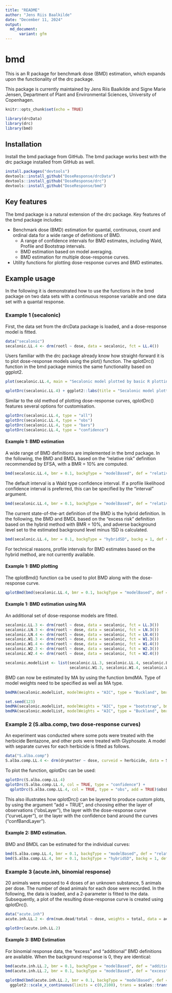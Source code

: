 ```yaml
---
title: "README"
author: "Jens Riis Baalkilde"
date: "December 11, 2024"
output: 
  md_document:
      variant: gfm
---
```


<!-- README.md is generated from README.Rmd. Please edit that file -->


bmd
========================================================

This is an R package for benchmark dose (BMD) estimation, which expands upon the functionality of the drc package. 

This package is currently maintained by Jens Riis Baalkilde and Signe Marie Jensen, Department of Plant and Environmental Sciences, University of Copenhagen.

```r
knitr::opts_chunk$set(echo = TRUE)

library(drcData)
library(drc)
library(bmd)
```


Installation
-------------------------

Install the bmd package from GitHub. The bmd package works best with the drc package installed from GitHub as well.

```r
install.packages("devtools")
devtools::install_github("DoseResponse/drcData")
devtools::install_github("DoseResponse/drc")
devtools::install_github("DoseResponse/bmd")
```

Key features
-------------------------

The bmd package is a natural extension of the drc package. Key features of the bmd package includes:

- Benchmark dose (BMD) estimation for quantal, continuous, count and ordinal data for a wide range of definitions of BMD.
  - A range of confidence intervals for BMD estimates, including Wald, Profile and Bootstrap intervals.
  - BMD estimation based on model averaging.
  - BMD estimation for multiple dose-response curves.
- Utility functions for plotting dose-response curves and BMD estimates.

Example usage
-------------------------

In the following it is demonstrated how to use the functions in the bmd package on two data sets with a continuous response variable and one data set with a quantal response.

### Example 1 (secalonic)

First, the data set from the drcData package is loaded, and a dose-response model is fitted. 

```r
data("secalonic")
secalonic.LL.4 <- drm(rootl ~ dose, data = secalonic, fct = LL.4())
```

Users familiar with the drc package already know how straight-forward it is to plot dose-response models using the plot() function. The qplotDrc() function in the bmd package mimics the same functionality based on ggplot2. 

```r
plot(secalonic.LL.4, main = "Secalonic model plotted by basic R plotting")

qplotDrc(secalonic.LL.4) + ggplot2::labs(title = "Secalonic model plotted by ggplot2")
```

Similar to the old method of plotting dose-response curves, qplotDrc() features several options for customisation.
```r
qplotDrc(secalonic.LL.4, type = "all")
qplotDrc(secalonic.LL.4, type = "obs")
qplotDrc(secalonic.LL.4, type = "bars")
qplotDrc(secalonic.LL.4, type = "confidence")
```


#### Example 1: BMD estimation

A wide range of BMD definitions are implemented in the bmd package. In the following, the BMD and BMDL based on the "relative risk" definition recommended by EFSA, with a BMR = 10% are computed.

```r
bmd(secalonic.LL.4, bmr = 0.1, backgType = "modelBased", def = "relative")
```

The default interval is a Wald type confidence interval. If a profile likelihood confidence interval is preferred, this can be specified by the "interval" argument.

```r
bmd(secalonic.LL.4, bmr = 0.1, backgType = "modelBased", def = "relative", interval = "profile")
```


The current state-of-the-art definition of the BMD is the hybrid definition. In the following, the BMD and BMDL based on the "excess risk" definition based on the hybrid method with BMR = 10%, and adverse background level set to the estimated background level minus 1SD is calculated.

```r
bmd(secalonic.LL.4, bmr = 0.1, backgType = "hybridSD", backg = 1, def = "hybridExc")
```

For technical reasons, profile intervals for BMD estimates based on the hybrid method, are not currently available. 

#### Example 1: BMD plotting

The qplotBmd() function ca be used to plot BMD along with the dose-response curve.

```r
qplotBmd(bmd(secalonic.LL.4, bmr = 0.1, backgType = "modelBased", def = "relative", display = FALSE)) # display = FALSE hides output from bmd function
```


#### Example 1: BMD estimation using MA

An additional set of dose-response models are fitted.

```r
secalonic.LL.3 <- drm(rootl ~ dose, data = secalonic, fct = LL.3())
secalonic.LN.3 <- drm(rootl ~ dose, data = secalonic, fct = LN.3())
secalonic.LN.4 <- drm(rootl ~ dose, data = secalonic, fct = LN.4())
secalonic.W1.3 <- drm(rootl ~ dose, data = secalonic, fct = W1.3())
secalonic.W1.4 <- drm(rootl ~ dose, data = secalonic, fct = W1.4())
secalonic.W2.3 <- drm(rootl ~ dose, data = secalonic, fct = W2.3())
secalonic.W2.4 <- drm(rootl ~ dose, data = secalonic, fct = W2.4())

secalonic.modelList <- list(secalonic.LL.3, secalonic.LL.4, secalonic.LN.3, secalonic.LN.4,
                            secalonic.W1.3, secalonic.W1.4, secalonic.W2.3, secalonic.W2.4)
```

BMD can now be estimated by MA by using the function bmdMA. Type of model weights need to be specified as well as MA type. 

```r
bmdMA(secalonic.modelList, modelWeights = "AIC", type = "Buckland", bmr = 0.1, backgType = "modelBased", def = "relative")

set.seed(123)
bmdMA(secalonic.modelList, modelWeights = "AIC", type = "bootstrap", bmr = 0.1, backgType = "modelBased", def = "relative", R = 500, progressInfo = FALSE)
bmdMA(secalonic.modelList, modelWeights = "AIC", type = "Buckland", bmr = 0.1, backgType = "hybridSD", def = "hybridExc", backg = 1)
```




### Example 2 (S.alba.comp, two dose-response curves)

An experiment was conducted where some pots were treated with the herbicide Bentazone, and other pots were treated with Glyphosate. A model with separate curves for each herbicide is fitted as follows.

```r
data("S.alba.comp")
S.alba.comp.LL.4 <- drm(drymatter ~ dose, curveid = herbicide, data = S.alba.comp, fct = LL.4())
```

To plot the function, qplotDrc can be used:
```r
qplotDrc(S.alba.comp.LL.4)
qplotDrc(S.alba.comp.LL.4, col = TRUE, type = "confidence") +
  qplotDrc(S.alba.comp.LL.4, col = TRUE, type = "obs", add = TRUE)$obsLayer
```

This also illustrates how qplotDrc() can be layered to produce custom plots, by using the argument "add = TRUE", and choosing either the layer of observations ("obsLayer"), the layer with the dose-response curve ("curveLayer"), or the layer with the confidence band around the curves ("confBandLayer").

#### Example 2: BMD estimation.

BMD and BMDL can be estimated for the individual curves:

```r
bmd(S.alba.comp.LL.4, bmr = 0.1, backgType = "modelBased", def = "relative")
bmd(S.alba.comp.LL.4, bmr = 0.1, backgType = "hybridSD", backg = 1, def = "hybridExc")
```


### Example 3 (acute.inh, binomial response)

20 animals were exposed to 4 doses of an unknown substance, 5 animals per dose. The number of dead animals for each dose were recorded. In the following, the data is loaded, and a 2-parameter is fitted to the data. Subsequently, a plot of the resulting dose-response curve is created using qplotDrc().

```r
data("acute.inh")
acute.inh.LL.2 <- drm(num.dead/total ~ dose, weights = total, data = acute.inh, fct = LL.2(), type = "binomial")

qplotDrc(acute.inh.LL.2)
```




#### Example 3: BMD Estimation

For binomial response data, the "excess" and "additional" BMD definitions are available. When the background response is $0$, they are identical:

```r
bmd(acute.inh.LL.2, bmr = 0.1, backgType = "modelBased", def = "additional")
bmd(acute.inh.LL.2, bmr = 0.1, backgType = "modelBased", def = "excess")
```



```r
qplotBmd(bmd(acute.inh.LL.2, bmr = 0.1, backgType = "modelBased", def = "additional", display = FALSE)) +
  ggplot2::scale_x_continuous(limits = c(0,2100), trans = scales::transform_pseudo_log(2000))
```




